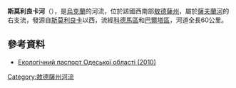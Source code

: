 '''斯莫利良卡河'''（{{lang-uk|Смолянка}}），是[[烏克蘭|烏克蘭]]的河流，位於該國西南部[[敖德薩州|敖德薩州]]，屬於[[薩夫蘭河|薩夫蘭河]]的右支流，發源自[[斯莫利良卡_(科德馬區)|斯莫利良卡]]以西，流經[[科德馬區|科德馬區]]和[[巴爾塔區|巴爾塔區]]，河道全長60公里。

==參考資料==
* [https://archive.is/20121205013649/www.menr.gov.ua/content/article/5988 Екологічний паспорт Одеської області (2010)]

{{DEFAULTSORT:Смолянка (притока Савранки)}}
[[Category:敖德薩州河流|Category:敖德薩州河流]]


{{Ukraine-river-stub}}